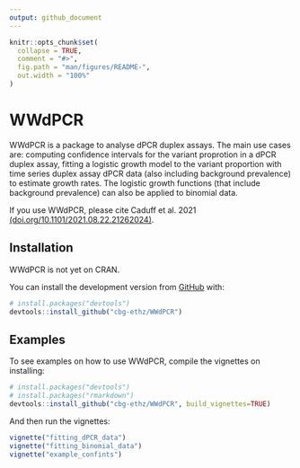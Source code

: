 ```yaml
---
output: github_document
---
```


<!-- README.md is generated from README.Rmd. Please edit that file -->

```r
knitr::opts_chunk$set(
  collapse = TRUE,
  comment = "#>",
  fig.path = "man/figures/README-",
  out.width = "100%"
)
```

# WWdPCR

<!-- badges: start -->
<!-- badges: end -->

WWdPCR is a package to analyse dPCR duplex assays. The main use cases are: computing confidence intervals for the variant proprotion in a dPCR duplex assay, fitting a logistic growth model to the variant proportion with time series duplex assay dPCR data (also including background prevalence) to estimate growth rates. The logistic growth functions (that include background prevalence) can also be applied to binomial data. 

If you use WWdPCR, please cite Caduff et al. 2021 [(doi.org/10.1101/2021.08.22.21262024)](doi.org/10.1101/2021.08.22.21262024).

## Installation

WWdPCR is not yet on CRAN.


You can install the development version from [GitHub](https://github.com/) with:

``` r
# install.packages("devtools")
devtools::install_github("cbg-ethz/WWdPCR")
```

## Examples

To see examples on how to use WWdPCR, compile the vignettes on installing:

``` r
# install.packages("devtools")
# install.packages("rmarkdown")
devtools::install_github("cbg-ethz/WWdPCR", build_vignettes=TRUE)
```

And then run the vignettes:

``` r
vignette("fitting_dPCR_data")
vignette("fitting_binomial_data")
vignette("example_confints")
```

